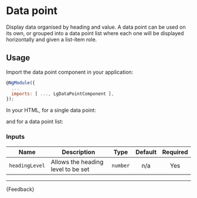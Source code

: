 
<Meta title="Components/Data point/Guide" />

# Data point

<p class="standfirst">Display data organised by heading and value. A data point can be used on its own, or grouped into a data point list where each one will be displayed horizontally and given a list-item role.</p>

## Usage

Import the data point component in your application:

```js
@NgModule({
  ...
  imports: [ ..., LgDataPointComponent ],
});
```

In your HTML, for a single data point:

<Source id="components-data-point-examples--single-data-point"></Source>

and for a data point list:

<Source id="components-data-point-examples--data-points-list-story"></Source>

### Inputs

| Name           | Description                        |   Type   | Default | Required |
|----------------|------------------------------------|:--------:|:-------:|:--------:|
| `headingLevel` | Allows the heading level to be set | `number` |   n/a   |   Yes    |

---

<Markdown>{Feedback}</Markdown>

